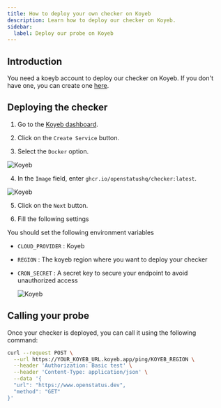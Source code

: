 ```yaml
---
title: How to deploy your own checker on Koyeb
description: Learn how to deploy our checker on Koyeb.
sidebar:
  label: Deploy our probe on Koyeb
---
```


## Introduction

You need a koeyb account to deploy our checker on Koyeb. If you don't have one, you can create one [here](https://app.koyeb.com/).

## Deploying the checker

1. Go to the [Koyeb dashboard](https://app.koyeb.com/).

2. Click on the `Create Service` button.

3. Select the `Docker` option.


  <img
    src="/images/guides/how-deploy-checker-koyeb/koyeb-1.png"
    alt="Koyeb"
  />


4. In the `Image` field, enter `ghcr.io/openstatushq/checker:latest`.


  <img
    src="/images/guides/how-deploy-checker-koyeb/koyeb-2.png"
    alt="Koyeb"
  />

5. Click on the `Next` button.

6. Fill the following settings

You should set the following environment variables
- `CLOUD_PROVIDER` : Koyeb
- `REGION` : The koyeb region where you want to deploy your checker
- `CRON_SECRET` : A secret key to secure your endpoint to avoid unauthorized access

  <img
    src="/images/guides/how-deploy-checker-koyeb/koyeb-3.png"
    alt="Koyeb"
  />

## Calling your probe

Once your checker is deployed, you can call it using the following command:

```bash
curl --request POST \
  --url https://YOUR_KOYEB_URL.koyeb.app/ping/KOYEB_REGION \
  --header 'Authorization: Basic test' \
  --header 'Content-Type: application/json' \
  --data '{
  "url": "https://www.openstatus.dev",
  "method": "GET"
}'
```

